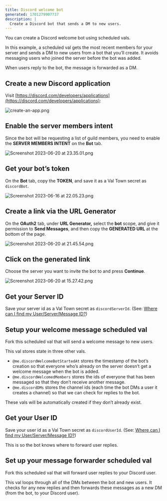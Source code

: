 ```yaml
---
title: Discord welcome bot
generated: 1701279907737
description: |
  Create a Discord bot that sends a DM to new users.
---
```



You can create a Discord welcome bot using scheduled vals.

In this example, a scheduled val gets the most recent members for your server
and sends a DM to new users from a bot that you’ll create. It avoids messaging
users who joined the server before the bot was added.

When users reply to the bot, the message is forwarded as a DM.

## Create a new Discord application

Visit
[https://discord.com/developers/applications](https://discord.com/developers/applications):

![create-an-app.png](./create-a-discord-welcome-bot/create-an-app.png)

## Enable the server members intent

Since the bot will be requesting a list of guild members, you need to enable the
**SERVER MEMBERS INTENT** on the **Bot** tab.

![Screenshot 2023-06-20 at 23.35.01.png](./create-a-discord-welcome-bot/screenshot_2023-06-20_at_233501.png)

## Get your bot’s token

On the **Bot** tab, copy the **TOKEN**, and save it as a Val Town secret as
`discordBot`.

![Screenshot 2023-06-16 at 22.05.23.png](./create-a-discord-welcome-bot/screenshot_2023-06-16_at_220523.png)

## Create a link via the URL Generator

On the **OAuth2** tab, under **URL Generator,** select the **bot** scope, and
give it permission to **Send Messages**, and then copy the **GENERATED URL** at
the bottom of the page.

![Screenshot 2023-06-20 at 21.45.54.png](./create-a-discord-welcome-bot/screenshot_2023-06-20_at_214554.png)

## Click on the generated link

Choose the server you want to invite the bot to and press **Continue**.

![Screenshot 2023-06-20 at 15.27.42.png](./create-a-discord-welcome-bot/screenshot_2023-06-20_at_152742.png)

## Get your Server ID

Save your server id as a Val Town secret as `discordServerId`. (See:
[Where can I find my User/Server/Message ID?](https://support.discord.com/hc/en-us/articles/206346498-Where-can-I-find-my-User-Server-Message-ID-))

## Setup your welcome message scheduled val

Fork this scheduled val that will send a welcome message to new users.

<Val url="https://www.val.town/embed/vtdocs.discordWelcomeBotCron" />

This val stores state in three other vals.

- `@me.discordWelcomeBotStartedAt` stores the timestamp of the bot’s creation so
  that everyone who’s already on the server doesn’t get a welcome message when
  the bot is added.
- `@me.discordWelcomedMembers` stores the ids of everyone that has been messaged
  so that they don’t receive another message.
- `@me.discordDMs` stores the channel ids (each time the bot DMs a user it
  creates a channel) so that we can check for replies to the bot.

These vals will be automatically created if they don’t already exist.

## Get your User ID

Save your user id as a Val Town secret as `discordUserId`. (See:
[Where can I find my User/Server/Message ID?](https://support.discord.com/hc/en-us/articles/206346498-Where-can-I-find-my-User-Server-Message-ID-))

This is so the bot knows where to forward user replies.

## Set up your message forwarder scheduled val

Fork this scheduled val that will forward user replies to your Discord user.

<Val url="https://www.val.town/embed/vtdocs.discordWelcomeBotMsgForwarder" />

This val loops through all of the DMs between the bot and new users. It checks
for any new replies and then forwards these messages as a new DM (from the bot,
to your Discord user).
